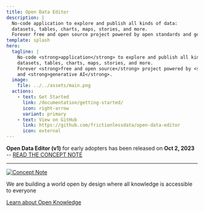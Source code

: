 ```yaml
---
title: Open Data Editor
description: |
  No-code application to explore and publish all kinds of data:
  datasets, tables, charts, maps, stories, and more.
  Forever free and open source project powered by open standards and generative AI.
template: splash
hero:
  tagline: |
    No-code <strong>application</strong> to explore and publish all kinds of <strong>data</strong>:
    datasets, tables, charts, maps, stories, and more.
    Forever <strong>free and open source</strong> project powered by <strong>open standards</strong>
    and <strong>generative AI</strong>.
  image:
    file: ../../assets/main.png
  actions:
    - text: Get Started
      link: /documentation/getting-started/
      icon: right-arrow
      variant: primary
    - text: View on GitHub
      link: https://github.com/frictionlessdata/open-data-editor
      icon: external
---
```



<strong>Open Data Editor (v1)</strong> for early adopters has been released on <strong>
  Oct 2, 2023
</strong> -- [READ THE CONCEPT NOTE](https://docs.google.com/presentation/d/1X_SyifQovytKN19L0TUeP-CzLKmWb5d-pfF1NkEiWLs/edit?usp=sharing)

---

[![Concept Note](../../assets/concept-note.png)](https://docs.google.com/presentation/d/1X_SyifQovytKN19L0TUeP-CzLKmWb5d-pfF1NkEiWLs/edit?usp=sharing)

<About title="Brought to you by">
We are building a world open by design where all knowledge is accessible to everyone

[Learn about Open Knowledge](https://okfn.org)

</About>
